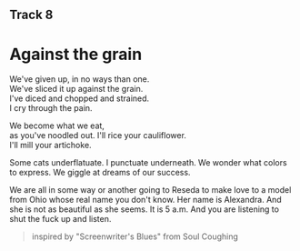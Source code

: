 ## Track 8
# Against the grain

We've given up, in no ways than one.  
We've sliced it up against the grain.  
I've diced and chopped and strained.  
I cry through the pain.

We become what we eat,  
as you've noodled out.
I'll rice your cauliflower.  
I'll mill your artichoke.

Some cats underflatuate.
I punctuate underneath.
We wonder what colors to express.
We giggle at dreams of our success.

We are all in some way or another going to Reseda
to make love to a model from Ohio whose real name you don't know.
Her name is Alexandra. And she is not as beautiful as she seems.
It is 5 a.m.
And you are listening
to shut the fuck up and listen.

> inspired by "Screenwriter's Blues" from Soul Coughing